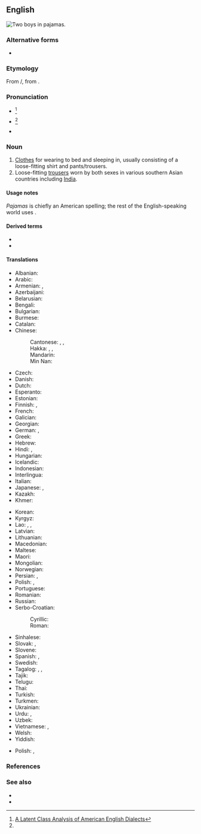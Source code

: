 <!-- NOTE: If you edit this page, please also edit "pyjamas" -->
==English==
[[File:Kids in pajamas.jpg|right|thumb|Two boys in '''pajamas'''.]]
{{wikipedia}}

===Alternative forms===
* {{l|en|pyjamas}} {{qualifier|Australia|UK|Canada}}

===Etymology===
From {{der|en|ur|پایجامه|tr=pāyjāma}}/{{der|en|hi|पैजामा}}, from {{der|en|fa|پایجامه|پايجامه / پاجامه|tr=pāyjāma / pājāma|leg garment}}.

===Pronunciation===
* {{a|Mid-Atlantic|New England|Southern US}} {{IPA|/pəˈd͡ʒɑ.məz/|lang=en}}<ref name="dialect">[https://scholarsarchive.byu.edu/cgi/viewcontent.cgi?article=7480&context=etd A Latent Class Analysis of American English Dialects]</ref>
* {{a|Canada|Midland|Northern US|Western US}} {{IPA|/pəˈd͡ʒæ.məz/|lang=en}}<ref name="dialect"/>
* {{audio|en-us-pajamas.ogg|Audio (US)|lang=en}}

===Noun===
{{en-plural noun|sg=pajama}}

# [[clothes|Clothes]] for wearing to bed and sleeping in, usually consisting of a loose-fitting shirt and pants/trousers.
# Loose-fitting [[trousers]] worn by both sexes in various southern Asian countries including [[India]].

====Usage notes====
''Pajamas'' is chiefly an American spelling; the rest of the English-speaking world uses {{m|en|pyjamas}}.

====Derived terms====
* {{l|en|cat's pajamas}}
* {{l|en|pajama}}

====Translations====
{{trans-top|clothes for wearing to bed and sleeping in}}
* Albanian: {{t|sq|pizhamë|f}}
* Arabic: {{t|ar|بِجَامَة|f}}
* Armenian: {{t+|hy|պիժամա}}, {{t+|hy|ննջազգեստ}}
* Azerbaijani: {{t|az|pijama}}
* Belarusian: {{t|be|піжа́ма|f|sc=Cyrl}}
* Bengali: {{t|bn|পায়জামা|tr=payjama|sc=Beng}}
* Bulgarian: {{t|bg|пижа́ма|f|sc=Cyrl}}
* Burmese: {{t-needed|my}}
* Catalan: {{t+|ca|pijama|m}}
* Chinese:
*: Cantonese: {{t|yue|睡衣|tr=seoi6 ji1|sc=Hani}}, {{t|yue|瞓覺衫}}, {{t|yue|瞓觉衫|tr=fan3 gaau3 saam1}}
*: Hakka: {{t|hak|著睡衫|sc=Hani}}, {{t|hak|着睡衫|tr=chok-soi-sâm|sc=Hani}}, {{t|hak|睡目衫|tr=soi-muk-sâm|sc=Hani}}
*: Mandarin: {{t+|cmn|睡衣|tr=shuìyī|sc=Hani}}
*: Min Nan: {{t+|nan|睏衫|tr=khùn-saⁿ|sc=Hani}}
* Czech: {{t+|cs|pyžamo|n}}
* Danish: {{t+|da|pyjamas|c}}
* Dutch: {{t+|nl|pyjama|m}}
* Esperanto: {{t|eo|piĵamo}}
* Estonian: {{t|et|pidžaama}}
* Finnish: {{t+|fi|pyjama}}, {{t+|fi|yöpuku}}
* French: {{t+|fr|pyjama|m}}
* Galician: {{t+|gl|pixama|m}}
* Georgian: {{t|ka|პიჟამო|sc=Geor}}
* German: {{t+|de|Pyjama|m}}, {{t+|de|Schlafanzug|m}}
* Greek: {{t+|el|πιτζάμα|f|sc=Grek}}
* Hebrew: {{t|he|פִּיגָ׳מָה|f|tr=pijama|sc=Hebr}}
* Hindi: {{t+|hi|पाजामा}}, {{t+|hi|पैजामा}}
* Hungarian: {{t+|hu|pizsama}}
* Icelandic: {{t+|is|náttföt}}
* Indonesian: {{t+|id|piyama}}
* Interlingua: {{t|ia|pajama}}
* Italian: {{t+|it|pigiama|m}}
* Japanese: {{t|ja|パジャマ|tr=pajama}}, {{t|ja|寝間着|tr=ねまき, nemaki}}
* Kazakh: {{t+|kk|пижама|sc=Cyrl}}
* Khmer: {{t|km|ឈុតគេង|tr=cʰut keeŋ|sc=Khmr}}
{{trans-mid}}
* Korean: {{t+|ko|파자마}}
* Kyrgyz: {{t|ky|пижама|sc=Cyrl}}
* Lao: {{t|lo|ສົ້ງເສື້ອນຸ່ງນອນ|sc=Laoo}}, {{t|lo|ເສຶ້ອນອນ|sc=Laoo}}, {{t|lo|ເສື້ອນອນ|sc=Laoo}}
* Latvian: {{t|lv|pidžama|f}}
* Lithuanian: {{t|lt|pižama|f}}
* Macedonian: {{t|mk|пижа́ма|f}}
* Maltese: {{t|mt|paġama|f}}
* Maori: {{t|mi|kākahu moe}}
* Mongolian: {{t|mn|унтлагын хувцас|sc=Cyrl}}
* Norwegian: {{t+|no|pysjamas|m}}
* Persian: {{t|fa|پايجامه|tr=pâyjâme}}, {{t+|fa|پیژامه|tr=pižâme}}
* Polish: {{t+|pl|piżama|f}}, {{t+|pl|pidżama|f}}
* Portuguese: {{t+|pt|pijama|m}}
* Romanian: {{t+|ro|pijama|f}}
* Russian: {{t+|ru|пижа́ма|f}}
* Serbo-Croatian:
*: Cyrillic: {{t|sh|пиџама|f|sc=Cyrl}}
*: Roman: {{t+|sh|pidžama|f}}
* Sinhalese: {{t|si|පිජාමා|sc=Sinh}}
* Slovak: {{t|sk|pyžamo|n}}, {{t|sk|pyžama|f}}
* Slovene: {{t+|sl|pižama|f}}
* Spanish: {{t+|es|pijama}}, {{t|es|pijamas|n}}
* Swedish: {{t+|sv|pyjamas|c}}
* Tagalog: {{t|tl|pandiyama}}, {{t|tl|padyama}}, {{t|tl|damit-pantulog}}
* Tajik: {{t|tg|пижама|sc=Cyrl}}
* Telugu: {{t|te|పైజామా|sc=Telu}}
* Thai: {{t|th|ชุดนอน}}
* Turkish: {{t+|tr|pijama}}
* Turkmen: {{t|tk|pijama}}
* Ukrainian: {{t|uk|піжа́ма|f|sc=Cyrl}}
* Urdu: {{t|ur|پاجاما|tr=pājāmā|sc=ur-Arab}}, {{t|ur|پایجامه|tr=paijāmā|sc=ur-Arab}}
* Uzbek: {{t+|uz|pijama}}
* Vietnamese: {{t|vi|pijama}}, {{t|vi|quần áo ngủ}}
* Welsh: {{t|cy|pyjamas|m}}
* Yiddish: {{t|yi|פּיזשאַמעס|f}}
{{trans-bottom}}

{{trans-top|loose-fitting trousers worn in the Far East}}
* Polish: {{t+|pl|piżama|f}}, {{t+|pl|pidżama|f}}
{{trans-mid}}
{{trans-bottom}}

===References===
<references/>

===See also===
* {{l|en|nightshirt}}
* {{l|en|nightie}}

{{C|en|Clothing}}